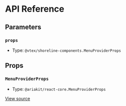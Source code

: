 # API Reference

## Parameters

### `props`

- Type: `@vtex/shoreline-components.MenuProviderProps`

## Props

### `MenuProviderProps`

- Type: `@ariakit/react-core.MenuProviderProps`

[View source](https://github.com/vtex/shoreline/blob/2295b7d78/packages/components/src/menu/menu-provider.tsx#L5)
